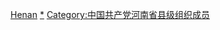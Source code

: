 [[Category:中國共產黨縣級組織領導人|Henan]]
[[Category:中國共產黨河南省地方組織領導人|*]]
[[Category:中国共产党河南省县级组织成员|Category:中国共产党河南省县级组织成员]]